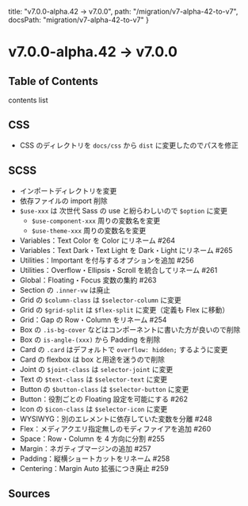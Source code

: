   title: "v7.0.0-alpha.42 → v7.0.0",
  path: "/migration/v7-alpha-42-to-v7",
  docsPath: "migration/v7-alpha-42-to-v7"
}


# v7.0.0-alpha.42 → v7.0.0

## Table of Contents

contents list

## CSS

- CSS のディレクトリを `docs/css` から `dist` に変更したのでパスを修正

## SCSS

- インポートディレクトリを変更
- 依存ファイルの import 削除
- `$use-xxx` は 次世代 Sass の use と紛らわしいので `$option` に変更
  - `$use-component-xxx` 周りの変数名を変更
  - `$use-theme-xxx` 周りの変数名を変更
- Variables：Text Color を Color にリネーム #264
- Variables：Text Dark・Text Light を Dark・Light にリネーム #265
- Utilities：Important を付与するオプションを追加 #256
- Utilities：Overflow・Ellipsis・Scroll を統合してリネーム #261
- Global：Floating・Focus 変数の集約 #263
- Section の `.inner-vw` は廃止
- Grid の `$column-class` は `$selector-column` に変更
- Grid の `$grid-split` は `$flex-split` に変更（定義も Flex に移動）
- Grid：Gap の Row・Column をリネーム #254
- Box の `.is-bg-cover` などはコンポーネントに書いた方が良いので削除
- Box の `is-angle-(xxx)` から Padding を削除
- Card の `.card` はデフォルトで `overflow: hidden;` するように変更
- Card の flexbox は box と用途を迷うので削除
- Joint の `$joint-class` は `selector-joint` に変更
- Text の `$text-class` は `$selector-text` に変更
- Button の `$button-class` は `$selector-button` に変更
- Button：役割ごとの Floating 設定を可能にする #262
- Icon の `$icon-class` は `$selector-icon` に変更
- WYSIWYG：別のエレメントに依存していた変数を分離 #248
- Flex：メディアクエリ指定無しのモディファイアを追加 #260
- Space：Row・Column を 4 方向に分割 #255
- Margin：ネガティブマージンの追加 #257
- Padding：縦横ショートカットをリネーム #258
- Centering：Margin Auto 拡張につき廃止 #259

## Sources

<PreviewSources title={meta.title} docsPath={meta.docsPath} />
